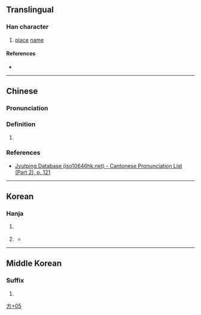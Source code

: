 {{character info}}
==Translingual==

===Han character===
{{Han char|rn=70|rad=方|as=05|sn=9|four=|canj=YSIF|ids=⿰方厼}}

# [[place]] [[name]]

====References====
* {{Han ref|kx=0482.101|dj=0844.060|hdz=32177.011|uh=65C0|ud=26048}}

----

==Chinese==
{{zh-forms}}

===Pronunciation===
{{zh-pron
|m=mèi
|c=ji5
}}

===Definition===

# {{rfdef|yue|sort=方05}}

===References===
* [http://www.iso10646hk.net/jp/document/download.jsp Jyutping Database (iso10646hk.net) - Cantonese Pronunciation List (Part 2), p. 121]

----

==Korean==

===Hanja===
{{ko-hanja|며}}

# {{lb|ko|historical}} {{n-g|An element in [[placename]]s.}}
# {{lb|ko|historical}} {{surname|ko}}
#* {{quote-book|1=zh|year=1908|title=증보문헌비고(增補文獻備考)|volume_plain=Volume 53; 졔계고 (帝系考)|entry=附氏族|url=|page=|text=[[鎮川]]'''旀'''[[氏]]，[[文川]][[𨳈]][[氏]]，[[右]][[兩]][[姓]]，[[韻書]][[未詳]]。|translation=The Jincheon {{lang|zh|旀}} clan; the Muncheon {{lang|zh|𨳈}} clan; the two surnames to the left are not found in rime dictionaries.}}

----

==Middle Korean==

===Suffix===
{{head|okm|suffix|tr=-mye}}

# {{alternative spelling of|okm|㢱}}

[[Category:Korean-only CJKV Characters|方+05]]